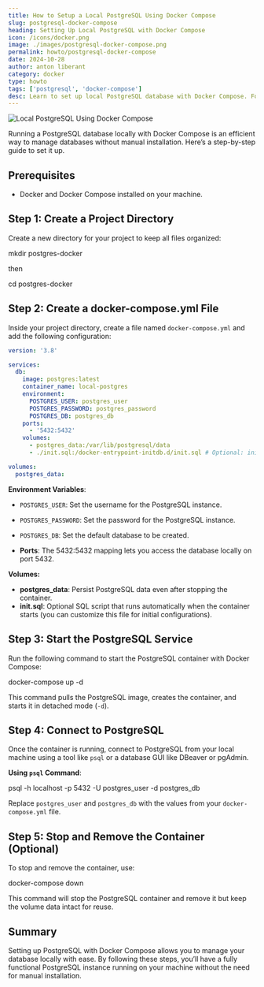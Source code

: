 ```yaml
---
title: How to Setup a Local PostgreSQL Using Docker Compose
slug: postgresql-docker-compose
heading: Setting Up Local PostgreSQL with Docker Compose
icon: /icons/docker.png
image: ./images/postgresql-docker-compose.png
permalink: howto/postgresql-docker-compose
date: 2024-10-28
author: anton liberant
category: docker
type: howto
tags: ['postgresql', 'docker-compose']
desc: Learn to set up local PostgreSQL database with Docker Compose. Follow step-by-step instructions for easy database management, connection, and persistence options.
---
```


![Local PostgreSQL Using Docker Compose](./images/postgresql-docker-compose.png)

Running a PostgreSQL database locally with Docker Compose is an efficient way to manage databases without manual installation. Here’s a step-by-step guide to set it up.

## Prerequisites

- Docker and Docker Compose installed on your machine.

## Step 1: Create a Project Directory

Create a new directory for your project to keep all files organized:

<div className='code-cmd'>mkdir postgres-docker</div>

then

<div className='code-cmd'>cd postgres-docker</div>

## Step 2: Create a docker-compose.yml File

Inside your project directory, create a file named `docker-compose.yml` and add the following configuration:

```yaml
version: '3.8'

services:
  db:
    image: postgres:latest
    container_name: local-postgres
    environment:
      POSTGRES_USER: postgres_user
      POSTGRES_PASSWORD: postgres_password
      POSTGRES_DB: postgres_db
    ports:
      - '5432:5432'
    volumes:
      - postgres_data:/var/lib/postgresql/data
      - ./init.sql:/docker-entrypoint-initdb.d/init.sql # Optional: initialize with SQL script

volumes:
  postgres_data:
```

**Environment Variables**:

- `POSTGRES_USER`: Set the username for the PostgreSQL instance.
- `POSTGRES_PASSWORD`: Set the password for the PostgreSQL instance.
- `POSTGRES_DB`: Set the default database to be created.

- **Ports**: The 5432:5432 mapping lets you access the database locally on port 5432.

**Volumes:**

- **postgres_data**: Persist PostgreSQL data even after stopping the container.
- **init.sql**: Optional SQL script that runs automatically when the container starts (you can customize this file for initial configurations).

## Step 3: Start the PostgreSQL Service

Run the following command to start the PostgreSQL container with Docker Compose:

<div className='code-cmd'>docker-compose up -d</div>

This command pulls the PostgreSQL image, creates the container, and starts it in detached mode (`-d`).

## Step 4: Connect to PostgreSQL

Once the container is running, connect to PostgreSQL from your local machine using a tool like `psql` or a database GUI like DBeaver or pgAdmin.

**Using `psql` Command**:

<div className='code-cmd'>
  psql -h localhost -p 5432 -U postgres_user -d postgres_db
</div>

Replace `postgres_user` and `postgres_db` with the values from your `docker-compose.yml` file.

## Step 5: Stop and Remove the Container (Optional)

To stop and remove the container, use:

<div className='code-cmd'>docker-compose down</div>

This command will stop the PostgreSQL container and remove it but keep the volume data intact for reuse.

## Summary

Setting up PostgreSQL with Docker Compose allows you to manage your database locally with ease. By following these steps, you’ll have a fully functional PostgreSQL instance running on your machine without the need for manual installation.
